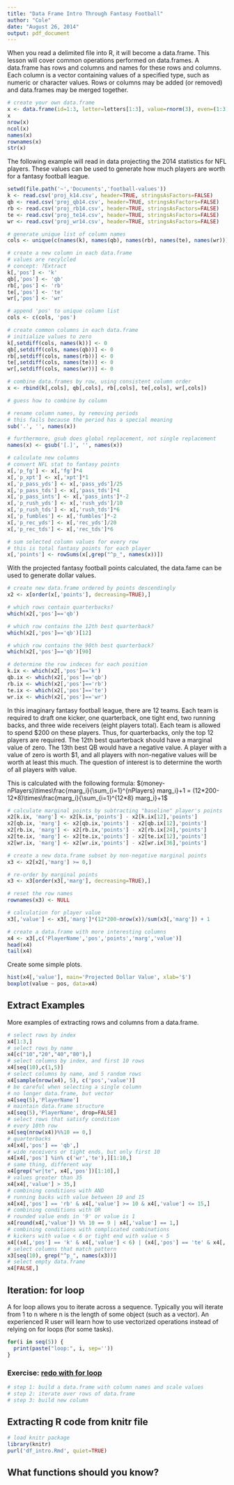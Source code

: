 ```yaml
---
title: "Data Frame Intro Through Fantasy Football"
author: "Cole"
date: "August 26, 2014"
output: pdf_document
---
```


When you read a delimited file into R, it will become a data.frame.  This lesson will cover common operations performed on data.frames.  A data.frame has rows and columns and names for these rows and columns.  Each column is a vector containing values of a specified type, such as numeric or character values.  Rows or columns may be added (or removed) and data.frames may be merged together.

```r
# create your own data.frame
x <- data.frame(id=1:3, letter=letters[1:3], value=rnorm(3), even=(1:3)%%2==0)
x
nrow(x)
ncol(x)
names(x)
rownames(x)
str(x)
```

The following example will read in data projecting the 2014 statistics for NFL players.  These values can be used to generate how much players are worth for a fantasy football league.

```r
setwd(file.path('~','Documents','football-values'))
k <- read.csv('proj_k14.csv', header=TRUE, stringsAsFactors=FALSE)
qb <- read.csv('proj_qb14.csv', header=TRUE, stringsAsFactors=FALSE)
rb <- read.csv('proj_rb14.csv', header=TRUE, stringsAsFactors=FALSE)
te <- read.csv('proj_te14.csv', header=TRUE, stringsAsFactors=FALSE)
wr <- read.csv('proj_wr14.csv', header=TRUE, stringsAsFactors=FALSE)

# generate unique list of column names
cols <- unique(c(names(k), names(qb), names(rb), names(te), names(wr)))

# create a new column in each data.frame
# values are recylcled
# concept: ?Extract
k[,'pos'] <- 'k'
qb[,'pos'] <- 'qb'
rb[,'pos'] <- 'rb'
te[,'pos'] <- 'te'
wr[,'pos'] <- 'wr'

# append 'pos' to unique column list
cols <- c(cols, 'pos')

# create common columns in each data.frame
# initialize values to zero
k[,setdiff(cols, names(k))] <- 0
qb[,setdiff(cols, names(qb))] <- 0
rb[,setdiff(cols, names(rb))] <- 0
te[,setdiff(cols, names(te))] <- 0
wr[,setdiff(cols, names(wr))] <- 0

# combine data.frames by row, using consistent column order
x <- rbind(k[,cols], qb[,cols], rb[,cols], te[,cols], wr[,cols])

# guess how to combine by column

# rename column names, by removing periods
# this fails because the period has a special meaning
sub('.', '', names(x))

# furthermore, gsub does global replacement, not single replacement
names(x) <- gsub('[.]', '', names(x))
```

<a name='newcols'/>

```r
# calculate new columns
# convert NFL stat to fantasy points
x[,'p_fg'] <- x[,'fg']*4
x[,'p_xpt'] <- x[,'xpt']*1
x[,'p_pass_yds'] <- x[,'pass_yds']/25
x[,'p_pass_tds'] <- x[,'pass_tds']*4
x[,'p_pass_ints'] <- x[,'pass_ints']*-2
x[,'p_rush_yds'] <- x[,'rush_yds']/10
x[,'p_rush_tds'] <- x[,'rush_tds']*6
x[,'p_fumbles'] <- x[,'fumbles']*-2
x[,'p_rec_yds'] <- x[,'rec_yds']/20
x[,'p_rec_tds'] <- x[,'rec_tds']*6

# sum selected column values for every row
# this is total fantasy points for each player
x[,'points'] <- rowSums(x[,grep("^p_", names(x))])
```

With the projected fantasy football points calculated, the data.fame can be used to generate dollar values.

```r
# create new data.frame ordered by points descendingly
x2 <- x[order(x[,'points'], decreasing=TRUE),]

# which rows contain quarterbacks?
which(x2[,'pos']=='qb')

# which row contains the 12th best quarterback?
which(x2[,'pos']=='qb')[12]

# which row contains the 90th best quarterback?
which(x2[,'pos']=='qb')[90]

# determine the row indeces for each position
k.ix <- which(x2[,'pos']=='k')
qb.ix <- which(x2[,'pos']=='qb')
rb.ix <- which(x2[,'pos']=='rb')
te.ix <- which(x2[,'pos']=='te')
wr.ix <- which(x2[,'pos']=='wr')
```

In this imaginary fantasy football league, there are 12 teams.  Each team is required to draft one kicker, one quarterback, one tight end, two running backs, and three wide receivers (eight players total).  Each team is allowed to spend $200 on these players.  Thus, for quarterbacks, only the top 12 players are required.  The 12th best quarterback should have a marginal value of zero.  The 13th best QB would have a negative value.  A player with a value of zero is worth $1, and all players with non-negative values will be worth at least this much.  The question of interest is to determine the worth of all players with value.

This is calculated with the following formula:
$(money-nPlayers)\times\frac{marg_i}{\sum_{i=1}^{nPlayers} marg_i}+1 = (12*200-12*8)\times\frac{marg_i}{\sum_{i=1}^{12*8} marg_i}+1$

```r
# calculate marginal points by subtracting "baseline" player's points
x2[k.ix, 'marg'] <- x2[k.ix,'points'] - x2[k.ix[12],'points']
x2[qb.ix, 'marg'] <- x2[qb.ix,'points'] - x2[qb.ix[12],'points']
x2[rb.ix, 'marg'] <- x2[rb.ix,'points'] - x2[rb.ix[24],'points']
x2[te.ix, 'marg'] <- x2[te.ix,'points'] - x2[te.ix[12],'points']
x2[wr.ix, 'marg'] <- x2[wr.ix,'points'] - x2[wr.ix[36],'points']

# create a new data.frame subset by non-negative marginal points
x3 <- x2[x2[,'marg'] >= 0,]

# re-order by marginal points
x3 <- x3[order(x3[,'marg'], decreasing=TRUE),]

# reset the row names
rownames(x3) <- NULL

# calculation for player value
x3[,'value'] <- x3[,'marg']*(12*200-nrow(x))/sum(x3[,'marg']) + 1

# create a data.frame with more interesting columns
x4 <- x3[,c('PlayerName','pos','points','marg','value')]
head(x4)
tail(x4)
```

Create some simple plots.

```r
hist(x4[,'value'], main='Projected Dollar Value', xlab='$')
boxplot(value ~ pos, data=x4)
```

## Extract Examples

More examples of extracting rows and columns from a data.frame.

```r
# select rows by index
x4[1:3,]
# select rows by name
x4[c("10","20","40","80"),]
# select columns by index, and first 10 rows
x4[seq(10),c(1,5)]
# select columns by name, and 5 random rows
x4[sample(nrow(x4), 5), c('pos','value')]
# be careful when selecting a single column
# no longer data.frame, but vector
x4[seq(5),'PlayerName']
# maintain data.frame structure
x4[seq(5),'PlayerName', drop=FALSE]
# select rows that satisfy condition
# every 10th row
x4[seq(nrow(x4))%%10 == 0,]
# quarterbacks
x4[x4[,'pos'] == 'qb',]
# wide receivers or tight ends, but only first 10
x4[x4[,'pos'] %in% c('wr','te'),][1:10,]
# same thing, different way
x4[grep("wr|te", x4[,'pos'])[1:10],]
# values greater than 35
x4[x4[,'value'] > 35,]
# combining conditions with AND
# running backs with value between 10 and 15
x4[x4[,'pos'] == 'rb' & x4[,'value'] >= 10 & x4[,'value'] <= 15,]
# combining conditions with OR
# rounded value ends in '9' or value is 1
x4[round(x4[,'value']) %% 10 == 9 | x4[,'value'] == 1,]
# combining conditions with complicated combinations
# kickers with value < 6 or tight end with value < 5
x4[(x4[,'pos'] == 'k' & x4[,'value'] < 6) | (x4[,'pos'] == 'te' & x4[,'value'] < 5),]
# select columns that match pattern
x3[seq(10), grep("^p_", names(x3))]
# select empty data.frame
x4[FALSE,]
```

## Iteration: for loop

A for loop allows you to iterate across a sequence.  Typically you will iterate from 1 to n where n is the length of some object (such as a vector).  An experienced R user will learn how to use vectorized operations instead of relying on for loops (for some tasks).

```r
for(i in seq(5)) {
  print(paste("loop:", i, sep=''))
}
```

### Exercise: [redo with for loop](#newcols)

```r
# step 1: build a data.frame with column names and scale values
# step 2: iterate over rows of data.frame
# step 3: build new column
```

## Extracting R code from knitr file

```r
# load knitr package
library(knitr)
purl('df_intro.Rmd', quiet=TRUE)
```

## What functions should you know?
